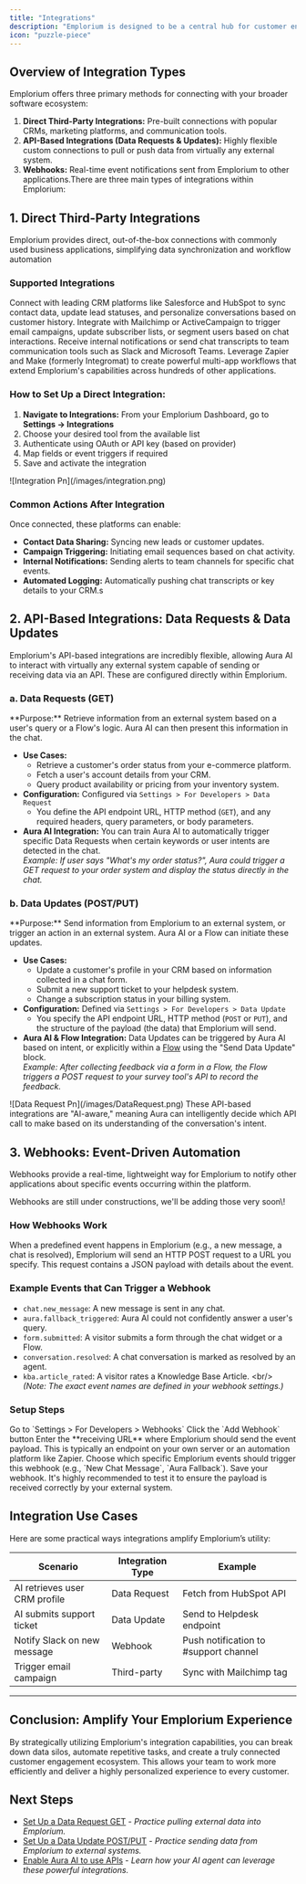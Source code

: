 ```yaml
---
title: "Integrations"
description: "Emplorium is designed to be a central hub for customer engagement, not an isolated island. By integrating with your existing business tools, you can ensure data flows freely, automate processes across platforms, and empower your customer interactions with real-time, external information."
icon: "puzzle-piece"
---
```


## Overview of Integration Types

Emplorium offers three primary methods for connecting with your broader software ecosystem:

1. **Direct Third-Party Integrations:** Pre-built connections with popular CRMs, marketing platforms, and communication tools.
2. **API-Based Integrations (Data Requests & Updates):** Highly flexible custom connections to pull or push data from virtually any external system.
3. **Webhooks:** Real-time event notifications sent from Emplorium to other applications.There are three main types of integrations within Emplorium:

## 1. Direct Third-Party Integrations

Emplorium provides direct, out-of-the-box connections with commonly used business applications, simplifying data synchronization and workflow automation

### Supported Integrations

<CardGroup cols={2}>
  <Card title="CRM Tools" icon="address-book">
    Connect with leading CRM platforms like Salesforce and HubSpot to sync contact data, update lead statuses, and personalize conversations based on customer history.
  </Card>
  <Card title="Marketing Platforms" icon="bullhorn">
    Integrate with Mailchimp or ActiveCampaign to trigger email campaigns, update subscriber lists, or segment users based on chat interactions.
  </Card>
  <Card title="Communication Channels" icon="comments">
    Receive internal notifications or send chat transcripts to team communication tools such as Slack and Microsoft Teams.
  </Card>
  <Card title="Automation Tools" icon="robot">
    Leverage Zapier and Make (formerly Integromat) to create powerful multi-app workflows that extend Emplorium's capabilities across hundreds of other applications.
  </Card>
</CardGroup>

### How to Set Up a Direct Integration:

1. **Navigate to Integrations:** From your Emplorium Dashboard, go to **Settings → Integrations**
2. Choose your desired tool from the available list
3. Authenticate using OAuth or API key (based on provider)
4. Map fields or event triggers if required
5. Save and activate the integration

<Frame>
  ![Integration Pn](/images/integration.png)
</Frame>

### Common Actions After Integration

Once connected, these platforms can enable:

- **Contact Data Sharing:** Syncing new leads or customer updates.
- **Campaign Triggering:** Initiating email sequences based on chat activity.
- **Internal Notifications:** Sending alerts to team channels for specific chat events.
- **Automated Logging:** Automatically pushing chat transcripts or key details to your CRM.s

## 2. API-Based Integrations: Data Requests & Data Updates

Emplorium's API-based integrations are incredibly flexible, allowing Aura AI to interact with virtually any external system capable of sending or receiving data via an API. These are configured directly within Emplorium.

### a. Data Requests (GET)

<Tip>
  **Purpose:** Retrieve information from an external system based on a user's query or a Flow's logic. Aura AI can then present this information in the chat.
</Tip>

- **Use Cases:**
  - Retrieve a customer's order status from your e-commerce platform.
  - Fetch a user's account details from your CRM.
  - Query product availability or pricing from your inventory system.
- **Configuration:** Configured via `Settings > For Developers > Data Request`
  - You define the API endpoint URL, HTTP method (`GET`), and any required headers, query parameters, or body parameters.
- **Aura AI Integration:** You can train Aura AI to automatically trigger specific Data Requests when certain keywords or user intents are detected in the chat. \
  _Example: If user says "What's my order status?", Aura could trigger a GET request to your order system and display the status directly in the chat._

### b. Data Updates (POST/PUT)

<Tip>
  **Purpose:** Send information from Emplorium to an external system, or trigger an action in an external system. Aura AI or a Flow can initiate these updates.
</Tip>

- **Use Cases:**
  - Update a customer's profile in your CRM based on information collected in a chat form.
  - Submit a new support ticket to your helpdesk system.
  - Change a subscription status in your billing system.
- **Configuration:** Defined via `Settings > For Developers > Data Update`
  - You specify the API endpoint URL, HTTP method (`POST` or `PUT`), and the structure of the payload (the data) that Emplorium will send.
- **Aura AI & Flow Integration:** Data Updates can be triggered by Aura AI based on intent, or explicitly within a [Flow](https://www.google.com/search?q=/features/flows%23send-data-update-block) using the "Send Data Update" block. \
  _Example: After collecting feedback via a form in a Flow, the Flow triggers a POST request to your survey tool's API to record the feedback._

<Frame>
  ![Data Request Pn](/images/DataRequest.png)
</Frame>

<Note>
  These API-based integrations are "AI-aware," meaning Aura can intelligently decide which API call to make based on its understanding of the conversation's intent.
</Note>

## 3. Webhooks: Event-Driven Automation

Webhooks provide a real-time, lightweight way for Emplorium to notify other applications about specific events occurring within the platform.

<Warning>
  Webhooks are still under constructions, we'll be adding those very soon\!
</Warning>

### How Webhooks Work

When a predefined event happens in Emplorium (e.g., a new message, a chat is resolved), Emplorium will send an HTTP POST request to a URL you specify. This request contains a JSON payload with details about the event.

### Example Events that Can Trigger a Webhook

- `chat.new_message`: A new message is sent in any chat.
- `aura.fallback_triggered`: Aura AI could not confidently answer a user's query.
- `form.submitted`: A visitor submits a form through the chat widget or a Flow.
- `conversation.resolved`: A chat conversation is marked as resolved by an agent.
- `kba.article_rated`: A visitor rates a Knowledge Base Article. \<br/\> _(Note: The exact event names are defined in your webhook settings.)_

### Setup Steps

<Steps>
  <Step title="Navigate to Webhooks">
    Go to `Settings > For Developers > Webhooks`
  </Step>
  <Step title="Add New Webhook">
    Click the `Add Webhook` button
  </Step>
  <Step title="Define Endpoint URL">
    Enter the **receiving URL** where Emplorium should send the event payload. This is typically an endpoint on your own server or an automation platform like Zapier.
  </Step>
  <Step title="Select Events">
    Choose which specific Emplorium events should trigger this webhook (e.g., `New Chat Message`, `Aura Fallback`).
  </Step>
  <Step title="Save & Test">
    Save your webhook. It's highly recommended to test it to ensure the payload is received correctly by your external system.
  </Step>
</Steps>

## Integration Use Cases

Here are some practical ways integrations amplify Emplorium’s utility:

| Scenario                      | Integration Type | Example                               |
| ----------------------------- | ---------------- | ------------------------------------- |
| AI retrieves user CRM profile | Data Request     | Fetch from HubSpot API                |
| AI submits support ticket     | Data Update      | Send to Helpdesk endpoint             |
| Notify Slack on new message   | Webhook          | Push notification to #support channel |
| Trigger email campaign        | Third-party      | Sync with Mailchimp tag               |

---

## Conclusion: Amplify Your Emplorium Experience

By strategically utilizing Emplorium's integration capabilities, you can break down data silos, automate repetitive tasks, and create a truly connected customer engagement ecosystem. This allows your team to work more efficiently and deliver a highly personalized experience to every customer.

## Next Steps

- [Set Up a Data Request GET](/Advanced/DataRequest&Update) - _Practice pulling external data into Emplorium._
- [Set Up a Data Update POST/PUT](/Advanced/DataRequest&Update) - _Practice sending data from Emplorium to external systems._
- [Enable Aura AI to use APIs](/Features/AuraAi) - _Learn how your AI agent can leverage these powerful integrations._